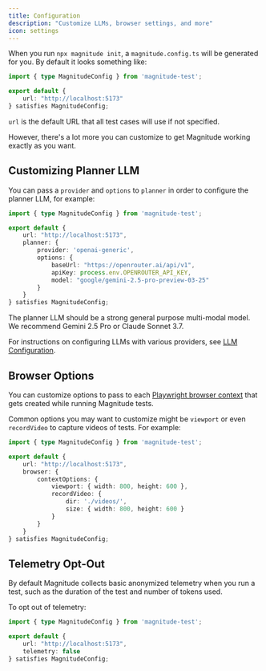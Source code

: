 ```yaml
---
title: Configuration
description: "Customize LLMs, browser settings, and more"
icon: settings
---
```


When you run `npx magnitude init`, a `magnitude.config.ts` will be generated for you. By default it looks something like:

```typescript
import { type MagnitudeConfig } from 'magnitude-test';

export default {
    url: "http://localhost:5173"
} satisfies MagnitudeConfig;
```

`url` is the default URL that all test cases will use if not specified.

However, there's a lot more you can customize to get Magnitude working exactly as you want.

## Customizing Planner LLM

You can pass a `provider` and `options` to `planner` in order to configure the planner LLM, for example:

```typescript
import { type MagnitudeConfig } from 'magnitude-test';

export default {
    url: "http://localhost:5173",
    planner: {
        provider: 'openai-generic',
        options: {
            baseUrl: "https://openrouter.ai/api/v1",
            apiKey: process.env.OPENROUTER_API_KEY,
            model: "google/gemini-2.5-pro-preview-03-25"
        }
    }
} satisfies MagnitudeConfig;
```

The planner LLM should be a strong general purpose multi-modal model. We recommend Gemini 2.5 Pro or Claude Sonnet 3.7.

For instructions on configuring LLMs with various providers, see [LLM Configuration](/reference/llm-configuration).

## Browser Options

You can customize options to pass to each [Playwright browser context](https://playwright.dev/docs/api/class-browser#browser-new-context) that gets created while running Magnitude tests.

Common options you may want to customize might be `viewport` or even `recordVideo` to capture videos of tests. For example:

```typescript
import { type MagnitudeConfig } from 'magnitude-test';

export default {
    url: "http://localhost:5173",
    browser: {
        contextOptions: {
            viewport: { width: 800, height: 600 },
            recordVideo: {
                dir: './videos/',
                size: { width: 800, height: 600 }
            }
        }
    }
} satisfies MagnitudeConfig;
```

## Telemetry Opt-Out

By default Magnitude collects basic anonymized telemetry when you run a test, such as the duration of the test and number of tokens used.

To opt out of telemetry:

```typescript
import { type MagnitudeConfig } from 'magnitude-test';

export default {
    url: "http://localhost:5173",
    telemetry: false
} satisfies MagnitudeConfig;
```
